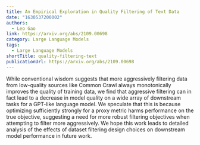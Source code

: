 ```yaml
---
title: An Empirical Exploration in Quality Filtering of Text Data
date: "1630537200002"
authors:
  - Leo Gao
link: https://arxiv.org/abs/2109.00698
category: Large Language Models
tags:
  - Large Language Models
shortTitle: quality-filtering-text
publicationUrl: https://arxiv.org/abs/2109.00698
---
```


While conventional wisdom suggests that more aggressively filtering data from low-quality sources like Common Crawl always monotonically improves the quality of training data, we find that aggressive filtering can in fact lead to a decrease in model quality on a wide array of downstream tasks for a GPT-like language model. We speculate that this is because optimizing sufficiently strongly for a proxy metric harms performance on the true objective, suggesting a need for more robust filtering objectives when attempting to filter more aggressively. We hope this work leads to detailed analysis of the effects of dataset filtering design choices on downstream model performance in future work.
